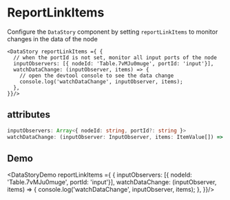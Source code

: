 # ReportLinkItems

Configure the `DataStory` component by setting `reportLinkItems` to monitor changes in the data of the node

```tsx
<DataStory reportLinkItems ={ {
  // when the portId is not set, monitor all input ports of the node
  inputObservers: [{ nodeId: 'Table.7vMJu0muge', portId: 'input'}],
  watchDataChange: (inputObserver, items) => {
    // open the devtool console to see the data change
    console.log('watchDataChange', inputObserver, items);
  },
}}/>
```

## attributes

```ts
inputObservers: Array<{ nodeId: string, portId?: string }>
watchDataChange: (inputObserver: InputObserver, items: ItemValue[]) => void
```

## Demo


<DataStoryDemo reportLinkItems ={ {
  inputObservers: [{ nodeId: 'Table.7vMJu0muge', portId: 'input'}],
  watchDataChange: (inputObserver, items) => {
    console.log('watchDataChange', inputObserver, items);
  },
}}/>
